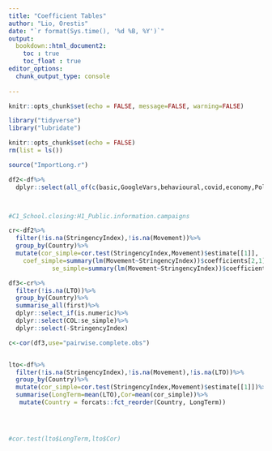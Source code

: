 ```yaml
---
title: "Coefficient Tables"
author: "Lio, Orestis"
date: "`r format(Sys.time(), '%d %B, %Y')`"
output: 
  bookdown::html_document2: 
    toc : true
    toc_float : true
editor_options: 
  chunk_output_type: console
  
---
```


<style>
p.caption {
  font-size: 0.9em;
  font-style: italic;
  color: grey;
  margin-right: 10%;
  margin-left: 10%;  
  text-align: center;
}
</style>



```r
knitr::opts_chunk$set(echo = FALSE, message=FALSE, warning=FALSE)

library("tidyverse")
library("lubridate")

knitr::opts_chunk$set(echo = FALSE)
rm(list = ls())

source("ImportLong.r")

df2<-df%>%
  dplyr::select(all_of(c(basic,GoogleVars,behavioural,covid,economy,Policy)))



#C1_School.closing:H1_Public.information.campaigns

```

```r

cr<-df2%>%
  filter(!is.na(StringencyIndex),!is.na(Movement))%>%
  group_by(Country)%>%
  mutate(cor_simple=cor.test(StringencyIndex,Movement)$estimate[[1]],
    coef_simple=summary(lm(Movement~StringencyIndex))$coefficients[2,1],
            se_simple=summary(lm(Movement~StringencyIndex))$coefficients[2,2])

```

```r
df3<-cr%>%
  filter(!is.na(LTO))%>%
  group_by(Country)%>%
  summarise_all(first)%>%
  dplyr::select_if(is.numeric)%>%
  dplyr::select(COL:se_simple)%>%
  dplyr::select(-StringencyIndex)

c<-cor(df3,use="pairwise.complete.obs")


lto<-df%>%
  filter(!is.na(StringencyIndex),!is.na(Movement),!is.na(LTO))%>%
  group_by(Country)%>%
  mutate(cor_simple=cor.test(StringencyIndex,Movement)$estimate[[1]])%>%
  summarise(LongTerm=mean(LTO),Cor=mean(cor_simple))%>%
   mutate(Country = forcats::fct_reorder(Country, LongTerm))
  



#cor.test(lto$LongTerm,lto$Cor)  

```


